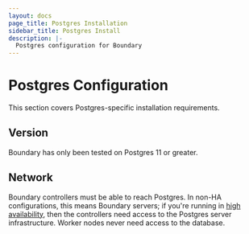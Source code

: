 ```yaml
---
layout: docs
page_title: Postgres Installation
sidebar_title: Postgres Install
description: |-
  Postgres configuration for Boundary
---
```


# Postgres Configuration

This section covers Postgres-specific installation requirements.

## Version

Boundary has only been tested on Postgres 11 or greater.

## Network

Boundary controllers must be able to reach Postgres. In non-HA configurations, this means Boundary servers; if you're running in [high availability](/docs/installing/high-availability), then the controllers need access to the Postgres server infrastructure. Worker nodes never need access to the database.